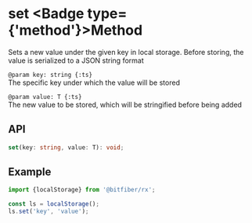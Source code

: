 
# set <Badge type={'method'}>Method</Badge>

Sets a new value under the given key in local storage.
Before storing, the value is serialized to a JSON string format

`@param key: string {:ts}`  
The specific key under which the value will be stored

`@param value: T {:ts}`  
The new value to be stored, which will be stringified before being added

## API

```ts copy
set(key: string, value: T): void;
```

## Example

```ts copy
import {localStorage} from '@bitfiber/rx';

const ls = localStorage();
ls.set('key', 'value');
```
